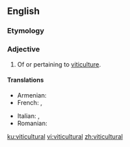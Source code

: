 ==English==

===Etymology===
{{suffix|en|viticulture|al}}

===Adjective===
{{en-adj|-}}

# Of or pertaining to [[viticulture]].

====Translations====
{{trans-top|of or pertaining to viticulture}}
* Armenian: {{t+|hy|խաղողագործական}}
* French: {{t+|fr|viticole|m|f}}, {{t+|fr|vinicole|m|f}}
{{trans-mid}}
* Italian: {{t|it|viticolo}}, {{t|it|vitivinicolo}}
* Romanian: {{t+|ro|viticol}}
{{trans-bottom}}

[[ku:viticultural]]
[[vi:viticultural]]
[[zh:viticultural]]